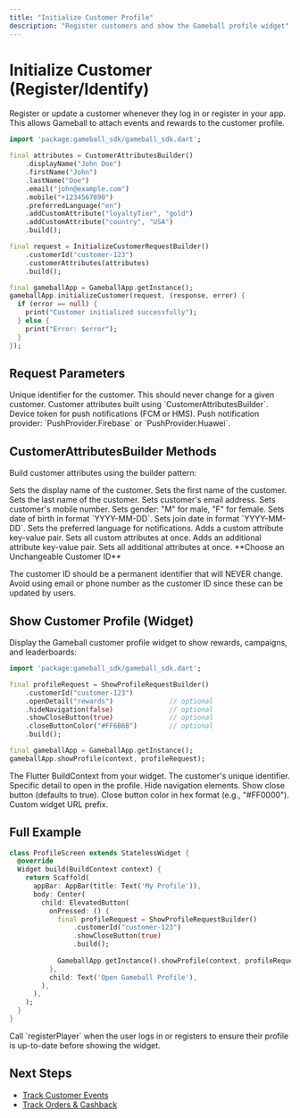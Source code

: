 ```yaml
---
title: "Initialize Customer Profile"
description: "Register customers and show the Gameball profile widget"
---
```


# Initialize Customer (Register/Identify)

Register or update a customer whenever they log in or register in your app. This allows Gameball to attach events and rewards to the customer profile.

```dart
import 'package:gameball_sdk/gameball_sdk.dart';

final attributes = CustomerAttributesBuilder()
    .displayName("John Doe")
    .firstName("John")
    .lastName("Doe")
    .email("john@example.com")
    .mobile("+1234567890")
    .preferredLanguage("en")
    .addCustomAttribute("loyaltyTier", "gold")
    .addCustomAttribute("country", "USA")
    .build();

final request = InitializeCustomerRequestBuilder()
    .customerId("customer-123")
    .customerAttributes(attributes)
    .build();

final gameballApp = GameballApp.getInstance();
gameballApp.initializeCustomer(request, (response, error) {
  if (error == null) {
    print("Customer initialized successfully");
  } else {
    print("Error: $error");
  }
});
```

## Request Parameters

<ParamField body="customerId" type="string" required>
Unique identifier for the customer. This should never change for a given customer.
</ParamField>

<ParamField body="customerAttributes" type="CustomerAttributes">
Customer attributes built using `CustomerAttributesBuilder`.
</ParamField>

<ParamField body="deviceToken" type="string">
Device token for push notifications (FCM or HMS).
</ParamField>

<ParamField body="pushProvider" type="PushProvider">
Push notification provider: `PushProvider.Firebase` or `PushProvider.Huawei`.
</ParamField>

## CustomerAttributesBuilder Methods

Build customer attributes using the builder pattern:

<Expandable title="CustomerAttributes Builder Methods">
  <ParamField body="displayName(String)" type="method">
  Sets the display name of the customer.
  </ParamField>
  
  <ParamField body="firstName(String)" type="method">
  Sets the first name of the customer.
  </ParamField>
  
  <ParamField body="lastName(String)" type="method">
  Sets the last name of the customer.
  </ParamField>
  
  <ParamField body="email(String)" type="method">
  Sets customer's email address.
  </ParamField>
  
  <ParamField body="mobile(String)" type="method">
  Sets customer's mobile number.
  </ParamField>
  
  <ParamField body="gender(String)" type="method">
  Sets gender: "M" for male, "F" for female.
  </ParamField>
  
  <ParamField body="dateOfBirth(String)" type="method">
  Sets date of birth in format `YYYY-MM-DD`.
  </ParamField>
  
  <ParamField body="joinDate(String)" type="method">
  Sets join date in format `YYYY-MM-DD`.
  </ParamField>
  
  <ParamField body="preferredLanguage(String)" type="method">
  Sets the preferred language for notifications.
  </ParamField>
  
  <ParamField body="addCustomAttribute(String, String)" type="method">
  Adds a custom attribute key-value pair.
  </ParamField>
  
  <ParamField body="customAttributes(Map)" type="method">
  Sets all custom attributes at once.
  </ParamField>
  
  <ParamField body="addAdditionalAttribute(String, String)" type="method">
  Adds an additional attribute key-value pair.
  </ParamField>
  
  <ParamField body="additionalAttributes(Map)" type="method">
  Sets all additional attributes at once.
  </ParamField>
</Expandable>

<Warning>
**Choose an Unchangeable Customer ID**

The customer ID should be a permanent identifier that will NEVER change. Avoid using email or phone number as the customer ID since these can be updated by users.
</Warning>

## Show Customer Profile (Widget)

Display the Gameball customer profile widget to show rewards, campaigns, and leaderboards:

```dart
import 'package:gameball_sdk/gameball_sdk.dart';

final profileRequest = ShowProfileRequestBuilder()
    .customerId("customer-123")
    .openDetail("rewards")              // optional
    .hideNavigation(false)              // optional
    .showCloseButton(true)              // optional
    .closeButtonColor("#FF6B6B")        // optional
    .build();

final gameballApp = GameballApp.getInstance();
gameballApp.showProfile(context, profileRequest);
```

<ParamField body="context" type="BuildContext" required>
The Flutter BuildContext from your widget.
</ParamField>

<ParamField body="customerId" type="string" required>
The customer's unique identifier.
</ParamField>

<ParamField body="openDetail" type="string">
Specific detail to open in the profile.
</ParamField>

<ParamField body="hideNavigation" type="bool">
Hide navigation elements.
</ParamField>

<ParamField body="showCloseButton" type="bool">
Show close button (defaults to true).
</ParamField>

<ParamField body="closeButtonColor" type="string">
Close button color in hex format (e.g., "#FF0000").
</ParamField>

<ParamField body="widgetUrlPrefix" type="string">
Custom widget URL prefix.
</ParamField>

## Full Example

```dart
class ProfileScreen extends StatelessWidget {
  @override
  Widget build(BuildContext context) {
    return Scaffold(
      appBar: AppBar(title: Text('My Profile')),
      body: Center(
        child: ElevatedButton(
          onPressed: () {
            final profileRequest = ShowProfileRequestBuilder()
                .customerId("customer-123")
                .showCloseButton(true)
                .build();
                
            GameballApp.getInstance().showProfile(context, profileRequest);
          },
          child: Text('Open Gameball Profile'),
        ),
      ),
    );
  }
}
```

<Tip>
Call `registerPlayer` when the user logs in or registers to ensure their profile is up-to-date before showing the widget.
</Tip>

## Next Steps

- [Track Customer Events](/installation-guide/flutter-v3/track-events)
- [Track Orders & Cashback](/installation-guide/flutter-v3/track-orders)

